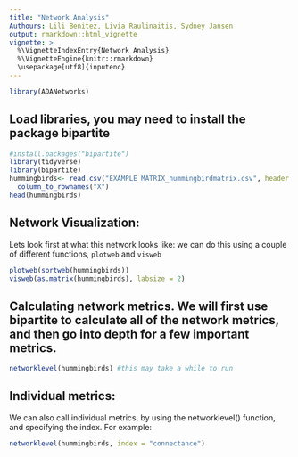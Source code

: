 ```yaml
---
title: "Network Analysis"
Authours: Lili Benitez, Livia Raulinaitis, Sydney Jansen
output: rmarkdown::html_vignette
vignette: >
  %\VignetteIndexEntry{Network Analysis}
  %\VignetteEngine{knitr::rmarkdown}
  \usepackage[utf8]{inputenc}
---
```


```r
library(ADANetworks)
```

## Load libraries, you may need to install the package bipartite
```r
#install.packages("bipartite")
library(tidyverse)
library(bipartite)
hummingbirds<- read.csv("EXAMPLE MATRIX_hummingbirdmatrix.csv", header = T) %>%
  column_to_rownames("X")
head(hummingbirds)
```

## Network Visualization: 
Lets look first at what this network looks like: we can do this using a couple of different functions, `plotweb` and `visweb`
```r
plotweb(sortweb(hummingbirds))
visweb(as.matrix(hummingbirds), labsize = 2)
```

## Calculating network metrics. We will first use bipartite to calculate all of the network metrics, and then go into depth for a few important metrics. 

```r
networklevel(hummingbirds) #this may take a while to run
```
## Individual metrics: 
We can also call individual metrics, by using the networklevel() function, and specifying the index. For example: 
```r
networklevel(hummingbirds, index = "connectance")
```


